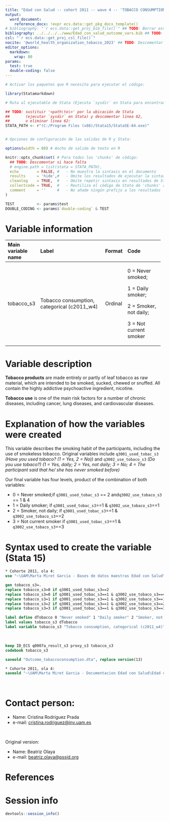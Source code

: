```yaml
---
title: "Edad con Salud -- cohort 2011 -- wave 4 -- 'TOBACCO CONSUMPTION'" 
output:
  word_document:
    reference_docx: !expr ecs.data::get_pkg_docx_template()
# bibliography: "`r ecs.data::get_proj_bib_file()`" ## TODO: Borrar esta línea, O BIEN deescomentar esta línea y borrar siguiente UNA VEZ completo el documento
bibliography: ../../../../www/Edad_con_salud_outcome_vars.bib ## TODO: Descomentar esta línea SI se utiliza el gestor bibliográfico, en otro caso BORRAR esta línea
csl: "`r ecs.data::get_proj_csl_file()`"
nocite: '@world_health_organization_tobacco_2023' ## TODO: Descomentar y añadir cita(s) o borrar campo
editor_options: 
  markdown:
    wrap: 80
params:
  test: true
  double-coding: false
---
```


```r
# Activar los paquetes que R necesita para ejecutar el código:

library(Statamarkdown)

# Ruta al ejecutable de Stata (Ejecuta `sysdir` en Stata para encontrar la ruta)

## TODO: sustituir '<path\to\>' por la ubicación de Stata
##       (ejecutar `sysdir` en Stata) y descomentar línea 62,
##       o eliminar linea 62:
STATA_PATH <- r"(C:/Program Files (x86)/Stata15/StataSE-64.exe)"


# Opciones de configuración de las salidas de R y Stata:

options(width = 88) # Ancho de salida de texto en R

knitr::opts_chunk$set( # Para todos los 'chunks' de código:
  ## TODO: Descomentar si hace falta
  # engine.path = list(stata = STATA_PATH),
  echo        = FALSE, #   - No muestra la sintaxis en el documento
  results     = 'hide',#   - Omite los resultados de ejecutar la sintaxis
  cleanlog    = TRUE,  #   - Omite repetir sintaxis en resultados de Stata
  collectcode = TRUE,  #   - Reutiliza el código de Stata de 'chunks' anteriores
  comment     = ''     #   - No añade ningún prefijo a los resultados
)

TEST          <- params$test
DOUBLE_CODING <- params$`double-coding` & TEST
```

# Variable information

+--------------------+---------------------------------------------+-------------+------------------------+
| Main variable name | Label                                       | Format      | Code                   |
+:===================+:============================================+:============+:=======================+
| tobacco_s3         | Tobacco consumption, categorical (c2011_w4) | Ordinal     | 0 = Never smoked;      |
|                    |                                             |             |                        |
|                    |                                             |             | 1 = Daily smoker;      |
|                    |                                             |             |                        |
|                    |                                             |             | 2 = Smoker, not daily; |
|                    |                                             |             |                        |
|                    |                                             |             | 3 = Not current smoker |
+--------------------+---------------------------------------------+-------------+------------------------+

# Variable description

**Tobacco products** are made entirely or partly of leaf tobacco as raw material, which are intended to be smoked, sucked, chewed or snuffed. All contain the highly addictive psychoactive ingredient, nicotine.

**Tobacco use** is one of the main risk factors for a number of chronic diseases, including cancer, lung diseases, and cardiovascular diseases.

# Explanation of how the variables were created

This variable describes the smoking habit of the participants, including the use of smokeless tobacco. Original variables include `q3001_used_tobac_s3` *(Have you used tobaco?* *(1 = Yes, 2 = No))* and `q3002_use_tobaco_s3` *(Do you use tobaco?)* *(1 = Yes, daily; 2 = Yes, not daily; 3 = No; 4 = The participant said that he/* *she has never smoked before)*

Our final variable has four levels, product of the combination of both variables:

-   0 = Never smoked;if `q3001_used_tobac_s3` == 2 and`q3002_use_tobaco_s3` == 1 & 4
-   1 = Daily smoker; if `q3001_used_tobac_s3`==1 & `q3002_use_tobaco_s3`==1     
-   2 = Smoker, not daily; if `q3001_used_tobac_s3`==1 & `q3002_use_tobaco_s3`==2
-   3 = Not current smoker if `q3001_used_tobac_s3`==1 & `q3002_use_tobaco_s3`==3

\newpage

# Syntax used to create the variable (Stata 15)

```stata
* Cohorte 2011, ola 4:
use "~\UAM\Marta Miret Garcia - Bases de datos maestras Edad con Salud\Ola_4\Cohorte 2011\rawdata_c2011w4.dta"
```

```stata
gen tobacco_s3=.
replace tobacco_s3=0 if q3001_used_tobac_s3==2
replace tobacco_s3=0 if q3001_used_tobac_s3==1 & q3002_use_tobaco_s3==4
replace tobacco_s3=1 if q3001_used_tobac_s3==1 & q3002_use_tobaco_s3==1
replace tobacco_s3=2 if q3001_used_tobac_s3==1 & q3002_use_tobaco_s3==2
replace tobacco_s3=3 if q3001_used_tobac_s3==1 & q3002_use_tobaco_s3==3

label define dTobacco 0 "Never smoked" 1 "Daily smoker" 2 "Smoker, not daily" 3 "Not current smoker"
label values tobacco_s3 dTobacco
label variable tobacco_s3 "Tobacco consumption, categorical (c2011_w4)"
```

<br> 

```stata
keep ID_ECS q0007a_result_s3 proxy_s3 tobacco_s3
codebook tobacco_s3
```

```stata
saveold "Outcome_tobaccoconsumption.dta", replace version(13)
```

```stata
* Cohorte 2011, ola 4:
saveold "~\UAM\Marta Miret Garcia - Documentacion Edad con Salud\Edad con salud - Ola 4\Outcomes\Cohorte 2011\Outcome datasets\Outcome_<variable>_<qualifier>.dta", replace version(13)
```

<br>

# Contact person:

-   Name: Cristina Rodríguez Prada
-   e-mail: [cristina.rodriguez@inv.uam.es](mailto:cristina.rodriguez@inv.uam.es){.email}

<br>



Original version:

-   Name: Beatriz Olaya
-   e-mail: [beatriz.olaya@pssjd.org](mailto:beatriz.olaya@pssjd.org){.email}

\newpage

# References

::: {#refs}
:::


# Session info

```r
devtools::session_info()
```
